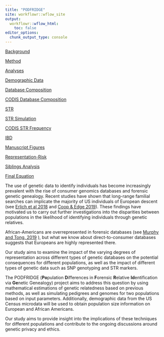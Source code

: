 ```yaml
---
title: "PODFRIDGE"
site: workflowr::wflow_site
output:
  workflowr::wflow_html:
    toc: false
editor_options:
  chunk_output_type: console
---
```


[Background](background.html)

[Method](methods.html)

[Analyses](analyses.html)

[Demographic Data](demo_data.html)

[Database Composition](database-composition.html)

[CODIS Database Composition](CODIS_DB_composition.html)

[STR](STR.html)

[STR Simulation](STR-simulation.html)

[CODIS STR Frequency](CODIS-STR-freqs.html)

[IBD](IBD.html)

[Manuscript Figures](manuscript_figures.html)

[Representation-Risk](representatoin-risk.html)

[Siblings Analysis](siblings_analysis.html)

[Final Equation](final_equation.html)

The use of genetic data to identify individuals has become increasingly prevalent with the rise of consumer genomics databases and forensic genetic genealogy. Recent studies have shown that long-range familial searches can implicate the majority of US individuals of European descent (see [Erlich et al 2018](https://www.science.org/doi/10.1126/science.aau4832) and [Coop & Edge 2019](https://www.biorxiv.org/content/10.1101/531384v1)). These findings have motivated us to carry out further investigations into the disparities between populations in the likelihood of identifying individuals through genetic relatives. 

African-Americans are overrepresented in forensic databases (see [Murphy and Tong, 2019](https://californialawreview.org/print/racial-composition-forensic-dna-databases/)
), but what we know about direct-to-consumer databases suggests that Europeans are highly represented there. 

Our study aims to examine the impact of the varying degrees of representation across different types of genetic databases on the potential consequences for different populations, as well as the impact of different types of genetic data such as SNP genotyping and STR markers.

The PODFRIDGE (**Po**pulation **D**ifferences in **F**orensic **R**elative **Id**entification via **Ge**netic Genealogy) project aims to address this question by using mathematical estimations of genetic relatedness based on previous methods, as well as simulating pedigrees and genomes for two populations based on input parameters. Additionally, demographic data from the US Census microdata will be used to obtain population size information on European and African Americans.

Our study aims to provide insight into the implications of these techniques for different populations and contribute to the ongoing discussions around genetic privacy and ethics.






